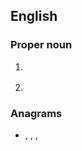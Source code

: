 ==English==

===Proper noun===
{{en-proper noun}}

# {{lb|en|US}} {{initialism of|{{w|National Rifle Association}}|lang=en}}
# {{lb|en|Ireland}} {{initialism of|{{w|National Roads Authority}}|lang=en}}

===Anagrams===
* {{l|en|ran}}, {{l|en|Ran}}, {{l|en|RAN}}, {{l|en|RNA}}